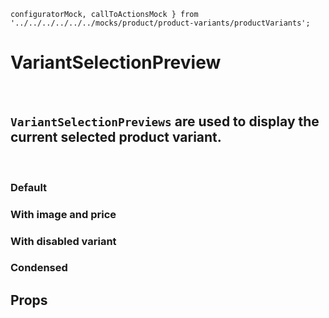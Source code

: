     configuratorMock, callToActionsMock } from '../../../../../../mocks/product/product-variants/productVariants';

<Meta of={VariantSelectionPreviewStories} />

# VariantSelectionPreview

<br />

## `VariantSelectionPreviews` are used to display the current selected product variant.

<br />

### Default

<Canvas>
  <Story of={VariantSelectionPreviewStories.Default} />
</Canvas>

### With image and price

<Canvas>
  <Story of={VariantSelectionPreviewStories.WithImageAndPrice} />
</Canvas>

### With disabled variant

<Canvas>
  <Story of={VariantSelectionPreviewStories.WithDisabledVariant} />
</Canvas>

### Condensed

<Canvas>
  <Story of={VariantSelectionPreviewStories.Condensed} />
</Canvas>

## Props

<ArgsTable of={VariantSelectionPreview} />
